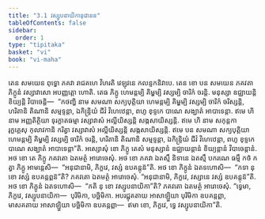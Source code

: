 ```yaml
---
title: "3.1 វស្សូបនាយិកានុជានន"
tableOfContents: false
sidebar:
  order: 1
type: "tipitaka"
basket: "vi"
book: "vi-maha"
---
```



<DynamicBreadcrumb />

<Division number="184" book="vi-maha">

<Paragraph number="818" book="vi-maha">
តេន សមយេន ពុទ្ធោ ភគវា រាជគហេ វិហរតិ វេឡុវនេ កលន្ទកនិវាបេ. តេន ខោ បន សមយេន ភគវតា ភិក្ខូនំ វស្សាវាសោ អបញ្ញត្តោ ហោតិ. តេធ ភិក្ខូ ហេមន្តម្បិ គិម្ហម្បិ វស្សម្បិ ចារិកំ ចរន្តិ. មនុស្សា ឧជ្ឈាយន្តិ ខិយ្យន្តិ វិបាចេន្តិ—  “កថញ្ហិ នាម សមណា សក្យបុត្តិយា ហេមន្តម្បិ គិម្ហម្បិ វស្សម្បិ ចារិកំ ចរិស្សន្តិ, ហរិតានិ តិណានិ សម្មទ្ទន្តា, ឯកិន្ទ្រិយំ ជីវំ វិហេឋេន្តា, ពហូ ខុទ្ទកេ បាណេ សង្ឃាតំ អាបាទេន្តា. ឥមេ ហិ នាម អញ្ញតិត្ថិយា ទុរក្ខាតធម្មា វស្សាវាសំ អល្លីយិស្សន្តិ សង្កសាយិស្សន្តិ. ឥមេ ហិ នាម សកុន្តកា រុក្ខគ្គេសុ កុលាវកានិ ករិត្វា វស្សាវាសំ អល្លីយិស្សន្តិ សង្កសាយិស្សន្តិ. ឥមេ បន សមណា សក្យបុត្តិយា ហេមន្តម្បិ គិម្ហម្បិ វស្សម្បិ ចារិកំ ចរន្តិ, ហរិតានិ តិណានិ សម្មទ្ទន្តា, ឯកិន្ទ្រិយំ ជីវំ វិហេឋេន្តា, ពហូ ខុទ្ទកេ បាណេ សង្ឃាតំ អាបាទេន្តា”តិ.
</Paragraph>

<Paragraph number="819" book="vi-maha">
អស្សោសុំ ខោ ភិក្ខូ តេសំ មនុស្សានំ ឧជ្ឈាយន្តានំ ខិយ្យន្តានំ វិបាចេន្តានំ. អថ ខោ តេ ភិក្ខូ ភគវតោ ឯតមត្ថំ អារោចេសុំ. អថ ខោ ភគវា ឯតស្មឹ និទានេ ឯតស្មឹ បករណេ ធម្មឹ កថំ កត្វា ភិក្ខូ អាមន្តេសិ—  “អនុជានាមិ, ភិក្ខវេ, វស្សំ ឧបគន្តុន៑”តិ. អថ ខោ ភិក្ខូនំ ឯតទហោសិ—  “កទា នុ ខោ វស្សំ ឧបគន្តព្ពន៑”តិ? ភគវតោ ឯតមត្ថំ អារោចេសុំ. “អនុជានាមិ, ភិក្ខវេ, វស្សានេ វស្សំ ឧបគន្តុន៑”តិ.
</Paragraph>

<Paragraph number="820" book="vi-maha">
អថ ខោ ភិក្ខូនំ ឯតទហោសិ—  “កតិ នុ ខោ វស្សូបនាយិកា”តិ? ភគវតោ ឯតមត្ថំ អារោចេសុំ. “ទ្វេមា, ភិក្ខវេ, វស្សូបនាយិកា—  បុរិមិកា, បច្ឆិមិកា. អបរជ្ជុគតាយ អាសាឡ្ហិយា បុរិមិកា ឧបគន្តព្ពា, មាសគតាយ អាសាឡ្ហិយា បច្ឆិមិកា ឧបគន្តព្ពា—  ឥមា ខោ, ភិក្ខវេ, ទ្វេ វស្សូបនាយិកា”តិ.
</Paragraph>
</Division>